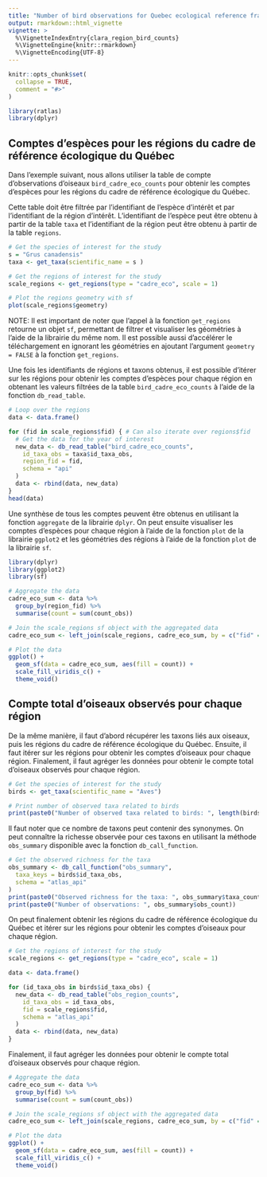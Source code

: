 ```yaml
---
title: "Number of bird observations for Quebec ecological reference framework regions"
output: rmarkdown::html_vignette
vignette: >
  %\VignetteIndexEntry{clara_region_bird_counts}
  %\VignetteEngine{knitr::rmarkdown}
  %\VignetteEncoding{UTF-8}
---
```


```r
knitr::opts_chunk$set(
  collapse = TRUE,
  comment = "#>"
)
```

```r
library(ratlas)
library(dplyr)
```

## Comptes d'espèces pour les régions du cadre de référence écologique du Québec

Dans l'exemple suivant, nous allons utiliser la table de compte d'observations d'oiseaux `bird_cadre_eco_counts` pour obtenir les comptes d'espèces pour les régions du cadre de référence écologique du Québec.

Cette table doit être filtrée par l'identifiant de l'espèce d'intérêt et par l'identifiant de la région d'intérêt. L'identifiant de l'espèce peut être obtenu à partir de la table `taxa` et l'identifiant de la région peut être obtenu à partir de la table `regions`.

```r
# Get the species of interest for the study
s = "Grus canadensis"
taxa <- get_taxa(scientific_name = s )

# Get the regions of interest for the study
scale_regions <- get_regions(type = "cadre_eco", scale = 1)

# Plot the regions geometry with sf
plot(scale_regions$geometry)
```

NOTE: Il est important de noter que l'appel à la fonction `get_regions` retourne un objet `sf`, permettant de filtrer et visualiser les géométries à l'aide de la librairie du même nom. Il est possible aussi d'accélérer le téléchargement en ignorant les géométries en ajoutant l'argument `geometry = FALSE` à la fonction `get_regions`.

Une fois les identifiants de régions et taxons obtenus, il est possible d'itérer sur les régions pour obtenir les comptes d'espèces pour chaque région en obtenant les valeurs filtrées de la table `bird_cadre_eco_counts` à l'aide de la fonction `db_read_table`.

```r
# Loop over the regions
data <- data.frame()

for (fid in scale_regions$fid) { # Can also iterate over regions$fid
  # Get the data for the year of interest
  new_data <- db_read_table("bird_cadre_eco_counts",
    id_taxa_obs = taxa$id_taxa_obs,
    region_fid = fid,
    schema = "api"
  )
  data <- rbind(data, new_data)
}
head(data)
```

Une synthèse de tous les comptes peuvent être obtenus en utilisant la fonction `aggregate` de la librairie `dplyr`. On peut ensuite visualiser les comptes d'espèces pour chaque région à l'aide de la fonction `plot` de la librairie `ggplot2` et les géométries des régions à l'aide de la fonction `plot` de la librairie `sf`.

```r
library(dplyr)
library(ggplot2)
library(sf)

# Aggregate the data
cadre_eco_sum <- data %>%
  group_by(region_fid) %>%
  summarise(count = sum(count_obs))

# Join the scale_regions sf object with the aggregated data
cadre_eco_sum <- left_join(scale_regions, cadre_eco_sum, by = c("fid" = "region_fid"))

# Plot the data
ggplot() +
  geom_sf(data = cadre_eco_sum, aes(fill = count)) +
  scale_fill_viridis_c() +
  theme_void()
```

## Compte total d'oiseaux observés pour chaque région

De la même manière, il faut d'abord récupérer les taxons liés aux oiseaux, puis les régions du cadre de référence écologique du Québec. Ensuite, il faut itérer sur les régions pour obtenir les comptes d'oiseaux pour chaque région. Finalement, il faut agréger les données pour obtenir le compte total d'oiseaux observés pour chaque région.

```r
# Get the species of interest for the study
birds <- get_taxa(scientific_name = "Aves")

# Print number of observed taxa related to birds
print(paste0("Number of observed taxa related to birds: ", length(birds$id_taxa_obs)))
```

Il faut noter que ce nombre de taxons peut contenir des synonymes. On peut connaître la richesse observée pour ces taxons en utilisant la méthode `obs_summary` disponible avec la fonction `db_call_function`.

```r
# Get the observed richness for the taxa
obs_summary <- db_call_function("obs_summary",
  taxa_keys = birds$id_taxa_obs,
  schema = "atlas_api"
)
print(paste0("Observed richness for the taxa: ", obs_summary$taxa_count))
print(paste0("Number of observations: ", obs_summary$obs_count))
```

On peut finalement obtenir les régions du cadre de référence écologique du Québec et itérer sur les régions pour obtenir les comptes d'oiseaux pour chaque région.

```r
# Get the regions of interest for the study
scale_regions <- get_regions(type = "cadre_eco", scale = 1)

data <- data.frame()

for (id_taxa_obs in birds$id_taxa_obs) {
  new_data <- db_read_table("obs_region_counts",
    id_taxa_obs = id_taxa_obs,
    fid = scale_regions$fid,
    schema = "atlas_api"
  )
  data <- rbind(data, new_data)
}
```

Finalement, il faut agréger les données pour obtenir le compte total d'oiseaux observés pour chaque région.

```r
# Aggregate the data
cadre_eco_sum <- data %>%
  group_by(fid) %>%
  summarise(count = sum(count_obs))

# Join the scale_regions sf object with the aggregated data
cadre_eco_sum <- left_join(scale_regions, cadre_eco_sum, by = c("fid" = "fid"))

# Plot the data
ggplot() +
  geom_sf(data = cadre_eco_sum, aes(fill = count)) +
  scale_fill_viridis_c() +
  theme_void()
```
